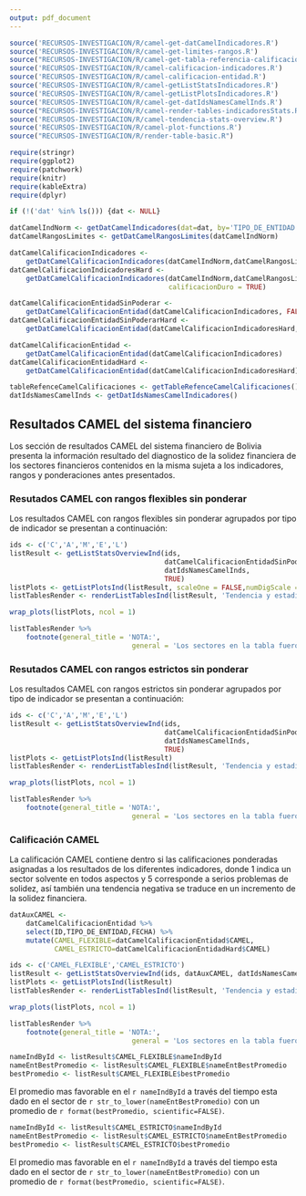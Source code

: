 ```yaml
---
output: pdf_document
---
```


```r
source('RECURSOS-INVESTIGACION/R/camel-get-datCamelIndicadores.R')
source('RECURSOS-INVESTIGACION/R/camel-get-limites-rangos.R')
source("RECURSOS-INVESTIGACION/R/camel-get-tabla-referencia-calificaciones.R")
source('RECURSOS-INVESTIGACION/R/camel-calificacion-indicadores.R')
source('RECURSOS-INVESTIGACION/R/camel-calificacion-entidad.R')
source('RECURSOS-INVESTIGACION/R/camel-getListStatsIndicadores.R')
source('RECURSOS-INVESTIGACION/R/camel-getListPlotsIndicadores.R')
source('RECURSOS-INVESTIGACION/R/camel-get-datIdsNamesCamelInds.R')
source("RECURSOS-INVESTIGACION/R/camel-render-tables-indicadoresStats.R")
source('RECURSOS-INVESTIGACION/R/camel-tendencia-stats-overview.R')
source('RECURSOS-INVESTIGACION/R/camel-plot-functions.R')
source("RECURSOS-INVESTIGACION/R/render-table-basic.R")

require(stringr)
require(ggplot2)
require(patchwork)
require(knitr)
require(kableExtra)
require(dplyr)

if (!('dat' %in% ls())) {dat <- NULL}

datCamelIndNorm <- getDatCamelIndicadores(dat=dat, by='TIPO_DE_ENTIDAD')
datCamelRangosLimites <- getDatCamelRangosLimites(datCamelIndNorm)

datCamelCalificacionIndicadores <- 
    getDatCamelCalificacionIndicadores(datCamelIndNorm,datCamelRangosLimites)
datCamelCalificacionIndicadoresHard <- 
    getDatCamelCalificacionIndicadores(datCamelIndNorm,datCamelRangosLimites,
                                       calificacionDuro = TRUE)

datCamelCalificacionEntidadSinPoderar <- 
    getDatCamelCalificacionEntidad(datCamelCalificacionIndicadores, FALSE)
datCamelCalificacionEntidadSinPoderarHard <- 
    getDatCamelCalificacionEntidad(datCamelCalificacionIndicadoresHard, FALSE)

datCamelCalificacionEntidad <- 
    getDatCamelCalificacionEntidad(datCamelCalificacionIndicadores)
datCamelCalificacionEntidadHard <- 
    getDatCamelCalificacionEntidad(datCamelCalificacionIndicadoresHard)

tableRefenceCamelCalificaciones <- getTableRefenceCamelCalificaciones()
datIdsNamesCamelInds <- getDatIdsNamesCamelIndicadores()

```

## Resultados CAMEL del sistema financiero

Los sección de resultados CAMEL del sistema financiero de Bolivia presenta la información resultado del diagnostico de la solidez financiera de los sectores financieros contenidos en la misma sujeta a los indicadores, rangos y ponderaciones antes presentados.

### Resutados CAMEL con rangos flexibles sin ponderar

Los resultados CAMEL con rangos flexibles sin ponderar agrupados por tipo de indicador se presentan a continuación:

```r
ids <- c('C','A','M','E','L')
listResult <- getListStatsOverviewInd(ids, 
                                      datCamelCalificacionEntidadSinPoderar, 
                                      datIdsNamesCamelInds,
                                      TRUE)
listPlots <- getListPlotsInd(listResult, scaleOne = FALSE,numDigScale = 0.01)
listTablesRender <- renderListTablesInd(listResult, 'Tendencia y estadisticas C-A-M-E-L con rangos flexibles sin ponderar', 6)
```


```r
wrap_plots(listPlots, ncol = 1)
```

```r
listTablesRender %>% 
    footnote(general_title = 'NOTA:',
                              general = 'Los sectores en la tabla fueron ordenados en función del más al menos favorable dado su indicador promedio.')
```

### Resutados CAMEL con rangos estrictos sin ponderar

Los resultados CAMEL con rangos estrictos sin ponderar agrupados por tipo de indicador se presentan a continuación:

```r
ids <- c('C','A','M','E','L')
listResult <- getListStatsOverviewInd(ids, 
                                      datCamelCalificacionEntidadSinPoderarHard, 
                                      datIdsNamesCamelInds,
                                      TRUE)
listPlots <- getListPlotsInd(listResult)
listTablesRender <- renderListTablesInd(listResult, 'Tendencia y estadisticas C-A-M-E-L con rangos estrictos sin ponderar', 6)
```


```r
wrap_plots(listPlots, ncol = 1)
```

```r
listTablesRender %>% 
    footnote(general_title = 'NOTA:',
                              general = 'Los sectores en la tabla fueron ordenados en función del más al menos favorable dado su indicador promedio.')
```

\newpage
### Calificación CAMEL

La calificación CAMEL contiene dentro si las calificaciones ponderadas asignadas a los resultados de los diferentes indicadores, donde 1 indica un sector solvente en todos aspectos y 5 corresponde a serios problemas de solidez, así también una tendencia negativa se traduce en un incremento de la solidez financiera.

```r
datAuxCAMEL <- 
    datCamelCalificacionEntidad %>% 
    select(ID,TIPO_DE_ENTIDAD,FECHA) %>% 
    mutate(CAMEL_FLEXIBLE=datCamelCalificacionEntidad$CAMEL,
           CAMEL_ESTRICTO=datCamelCalificacionEntidadHard$CAMEL)
```


```r
ids <- c('CAMEL_FLEXIBLE','CAMEL_ESTRICTO')
listResult <- getListStatsOverviewInd(ids, datAuxCAMEL, datIdsNamesCamelInds,TRUE)
listPlots <- getListPlotsInd(listResult)
listTablesRender <- renderListTablesInd(listResult, 'Tendencia y estadisticas CAMEL', 6)
```

```r
wrap_plots(listPlots, ncol = 1)
```

```r
listTablesRender %>% 
    footnote(general_title = 'NOTA:',
                              general = 'Los sectores en la tabla fueron ordenados en función del más al menos favorable dado su indicador promedio.')
```

<!-- RESULTADOS CAMEL FLEXIBLES -->

```r
nameIndById <- listResult$CAMEL_FLEXIBLE$nameIndById
nameEntBestPromedio <- listResult$CAMEL_FLEXIBLE$nameEntBestPromedio
bestPromedio <- listResult$CAMEL_FLEXIBLE$bestPromedio
```

El promedio mas favorable en el `r nameIndById` a través del tiempo esta dado en el sector de `r str_to_lower(nameEntBestPromedio)` con un promedio de `r format(bestPromedio, scientific=FALSE)`.


<!-- RESULTADOS CAMEL ESTRITOS -->

```r
nameIndById <- listResult$CAMEL_ESTRICTO$nameIndById
nameEntBestPromedio <- listResult$CAMEL_ESTRICTO$nameEntBestPromedio
bestPromedio <- listResult$CAMEL_ESTRICTO$bestPromedio
```

El promedio mas favorable en el `r nameIndById` a través del tiempo esta dado en el sector de `r str_to_lower(nameEntBestPromedio)` con un promedio de `r format(bestPromedio, scientific=FALSE)`.

